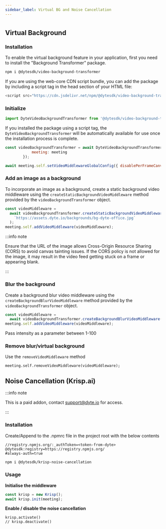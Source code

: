 ```yaml
---
sidebar_label: Virtual BG and Noise Cancellation
---
```


# 
## Virtual Background

### Installation

To enable the virtual background feature in your application, first you need to install the "Background Transformer" package.

<Tabs groupId="framework">
<TabItem value="npm" label="NPM">

```bash
npm i @dytesdk/video-background-transformer
```

</TabItem>
<TabItem value="cdn" label="CDN">

If you are using the web-core CDN script bundle, you can add the package by including a script tag in the head section of your HTML file:

```js
<script src="https://cdn.jsdelivr.net/npm/@dytesdk/video-background-transformer/dist/index.iife.js"></script>
```

</TabItem>
</Tabs>

### Initialize

```js
import DyteVideoBackgroundTransformer from '@dytesdk/video-background-transformer';
```

If you installed the package using a script tag, the `DyteVideoBackgroundTransformer` will be automatically available for use once the installation process is complete.

```js
const videoBackgroundTransformer = await DyteVideoBackgroundTransformer.init({
            meeting: meeting
        });

await meeting.self.setVideoMiddlewareGlobalConfig({ disablePerFrameCanvasRendering: true });
```


### Add an image as a background

To incorporate an image as a background, create a static background video middleware using the `createStaticBackgroundVideoMiddleware` method provided by the `videoBackgroundTransformer` object.

```js
const videoMiddleware =
  await videoBackgroundTransformer.createStaticBackgroundVideoMiddleware(
    `https://assets.dyte.io/backgrounds/bg-dyte-office.jpg`
  );
meeting.self.addVideoMiddleware(videoMiddleware);
```

:::info note

Ensure that the URL of the image allows Cross-Origin Resource Sharing (CORS) to avoid canvas tainting issues. If the CORS policy is not allowed for the image, it may result in the video feed getting stuck on a frame or appearing blank.

:::

### Blur the background

Create a background blur video middleware using the `createBackgroundBlurVideoMiddleware` method provided by the `videoBackgroundTransformer` object.

```js
const videoMiddleware =
  await videoBackgroundTransformer.createBackgroundBlurVideoMiddleware(10);
meeting.self.addVideoMiddleware(videoMiddleware);
```

Pass intensity as a parameter between 1-100

### Remove blur/virtual background

Use the `removeVideoMiddleware` method

```
meeting.self.removeVideoMiddleware(videoMiddleware);
```

## Noise Cancellation (Krisp.ai)


:::info note

This is a paid addon, contact support@dyte.io for access.

:::

### Installation
Create/Append to the .npmrc file in the project root with the below contents

```
//registry.npmjs.org/:_authToken=<token-from-dyte>
@dytesdk:registry=https://registry.npmjs.org/
#always-auth=true
```

```sh
npm i @dytesdk/krisp-noise-cancellation
```

### Usage

**Initialise the middleware**

```ts
const krisp = new Krisp();
await krisp.init(meeting);
```

**Enable / disable the noise cancellation**

```
krisp.activate()
// krisp.deactivate()
```